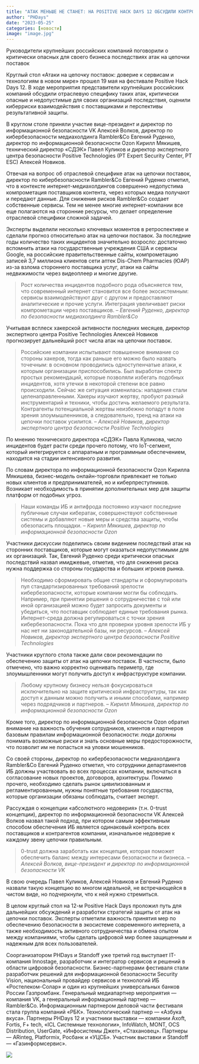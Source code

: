 ```yaml
---
title: "АТАК МЕНЬШЕ НЕ СТАНЕТ: НА POSITIVE HACK DAYS 12 ОБСУДИЛИ КОНТРОЛЬ ЦЕПОЧЕК ПОСТАВОК"
author: "PHDays"
date: "2023-05-25"
categories: [новости]
image: "image.jpg"
---
```


Руководители крупнейших российских компаний поговорили о критически опасных для своего бизнеса последствиях атак на цепочки поставок

Круглый стол «Атаки на цепочку поставок: доверие к сервисам и технологиям в новом мире» прошел 19 мая на фестивале Positive Hack Days 12. В ходе мероприятия представители крупнейших российских компаний обсудили отраслевую специфику таких атак, критически опасные и недопустимые для своих организаций последствия, оценили киберриски взаимодействия с поставщиками и перспективы результативной защиты.

В круглом столе приняли участие вице-президент и директор по информационной безопасности VK Алексей Волков, директор по кибербезопасности медиахолдинга Rambler&Co Евгений Руденко, директор по информационной безопасности Ozon Кирилл Мякишев, технический директор «СДЭК» Павел Куликов и директор экспертного центра безопасности Positive Technologies (PT Expert Security Center, PT ESC) Алексей Новиков.

Отвечая на вопрос об отраслевой специфике атак на цепочки поставок, директор по кибербезопасности Rambler&Co Евгений Руденко отметил, что в контексте интернет-медиахолдингов совершенно недопустима компрометация поставщиков контента, через которых медиа получают и передают данные. Для снижения рисков Rambler&Co создает собственные сервисы. Тем не менее многие интернет-компании все еще полагаются на сторонние ресурсы, что делает определение отраслевой специфики сложной задачей.

Эксперты выделили несколько ключевых моментов в ретроспективе и сделали прогноз относительно атак на цепочки поставок. За последние годы количество таких инцидентов значительно возросло: достаточно вспомнить атаки на государственные учреждения США и сервисы Google, на российские правительственные сайты, компрометацию записей 3,7 миллиона клиентов сети аптек Dis-Chem Pharmacies (ЮАР) из-за взлома стороннего поставщика услуг, атаки на сайты недвижимости через видеоплеер и многие другие.


> Рост количества инцидентов подобного рода объясняется тем, что современный интернет становится все более экосистемным: сервисы взаимодействуют друг с другом и предоставляют аналитические и прочие услуги. Интеграция увеличивает риски компрометации через поставщиков.
> -- <cite> Евгений Руденко, директор по безопасности медиахолдинга Rambler&Co </cite>

Учитывая всплеск хакерской активности последних месяцев, директор экспертного центра Positive Technologies Алексей Новиков прогнозирует дальнейший рост числа атак на цепочки поставок.

>Российские компании испытывают повышенное внимание со стороны хакеров, тогда как раньше его можно было назвать точечным: в основном проводились одноступенчатые атаки, к которым организации приспособились. Был выработан спектр простых рекомендаций, которые позволяли избегать подобных инцидентов, хотя утечки в некоторой степени все равно происходили. Сейчас же ситуация изменилась: нападения стали целенаправленными. Хакеры изучают жертву, пробуют разный инструментарий и техники, чтобы достичь желаемого результата. Контрагенты потенциальной жертвы неизбежно попадут в поле зрения злоумышленников, а следовательно, тренд на атаки на цепочки поставок усилится.
> -- <cite> Алексей Новиков, директор экспертного центра безопасности Positive Technologies</cite>

По мнению технического директора «СДЭК» Павла Куликова, число инцидентов будет расти среди прочего потому, что IоT-сегмент, который интегрируется с аппаратным и программным обеспечением, находится на стадии интенсивного развития.

По словам директора по информационной безопасности Ozon Кирилла Мякишева, бизнес-модель онлайн-торговли привлекает не только новых клиентов и предпринимателей, но и киберпреступников. Возникает необходимость в принятии дополнительных мер для защиты платформ от подобных угроз.

> Наши команды ИБ и антифрода постоянно изучают последние публичные случаи кибератак, совершенствуют собственные системы и добавляют новые меры и средства защиты, чтобы обезопасить площадки.
> -- <cite> Кирилл Мякишев, директор по информационной безопасности Ozon

Участники дискуссии поделились своим видением последствий атак на сторонних поставщиков, которые могут оказаться недопустимыми для их организаций. Так, Евгений Руденко среди критически опасных последствий назвал имиджевые, отметив, что для снижения риска нужна поддержка со стороны государства и больших игроков рынка.

> Необходимо сформировать общие стандарты и сформулировать пул стандартизированных требований зрелости кибербезопасности, которые компании могли бы соблюдать. Например, при принятии решения о сотрудничестве с той или иной организацией можно будет запросить документы и убедиться, что поставщик соблюдает единые требования рынка. Интернет-среда должна регулироваться с точки зрения кибербезопасности. Пока что для проверки уровня зрелости ИБ у нас нет ни законодательной базы, ни ресурсов.
> -- <cite> Алексей Новиков, директор экспертного центра безопасности Positive Technologies</cite>

Участники круглого стола также дали свои рекомендации по обеспечению защиты от атак на цепочки поставок. В частности, было отмечено, что важно корректно оценивать периметр, где злоумышленники могут получить доступ к инфраструктуре компании.

> Любому крупному бизнесу нельзя фокусироваться исключительно на защите критической инфраструктуры, так как доступ к данным можно получить и иными способами, например через подрядчиков и партнеров.
> -- <cite> Кирилл Мякишев, директор по информационной безопасности Ozon

Кроме того, директор по информационной безопасности Ozon обратил внимание на важность обучения сотрудников, клиентов и партнеров базовым правилам информационной безопасности: люди должны понимать возможные риски и знать основные меры предосторожности, что позволит им не попасться на уловки мошенников.

Со своей стороны, директор по кибербезопасности медиахолдинга Rambler&Co Евгений Руденко отметил, что сотрудники департаментов ИБ должны участвовать во всех процессах компании, включаться в согласование новых проектов, договоров, архитектуры. Помимо прочего, необходимо сделать рынок цивилизованным и регламентированным, нужны понятные требования государства, которые организации обязаны соблюдать, считает эксперт.

Рассуждая о концепции «абсолютного недоверия» (т.н. 0-trust концепции), директор по информационной безопасности VK Алексей Волков назвал такой подход, при котором самым эффективным способом обеспечения ИБ является одинаковый контроль всех поставщиков и контрагентов компании, изначальное недоверие к каждому звену цепочки правильным.

> 0-trust должна заработать как концепция, которая поможет обеспечить баланс между интересами безопасности и бизнеса.
> -- <cite> Алексей Волков, вице-президент и директор по информационной безопасности VK

В свою очередь Павел Куликов, Алексей Новиков и Евгений Руденко назвали такую концепцию во многом идеальной, не встречающейся в чистом виде, но подчеркнули, что к ней нужно стремиться.

В целом круглый стол на 12-м Positive Hack Days проложил путь для дальнейших обсуждений и разработки стратегий защиты от атак на цепочки поставок. Эксперты отметили важность принятия мер по обеспечению безопасности в экосистеме современного интернета, а также необходимость активного сотрудничества и обмена опытом между компаниями, чтобы сделать цифровой мир более защищенным и надежным для всех пользователей.

Соорганизатором PHDays и Standoff уже третий год выступает IT-компания Innostage, разработчик и интегратор сервисов и решений в области цифровой безопасности. Бизнес-партнерами фестиваля стали разработчик решений для информационной безопасности Security Vision, национальный провайдер сервисов и технологий ИБ «Ростелеком-Солар» и один из крупнейших универсальных банков России Газпромбанк. Генеральный медиапартнер мероприятия — компания VK, а генеральный информационный партнер — Rambler&Co. Информационным партнером деловой части фестиваля стала группа компаний «РБК». Технологический партнер — «Азбука вкуса». Партнеры PHDays 12 и участники выставки — компании Axoft, Fortis, F+ tech, «ICL Cистемные технологии», InfoWatch, MONT, OCS Distribution, UserGate, «Инфосистемы Джет», «Стахановец». Партнеры — ARinteg, Platformix, Росбанк и «УЦСБ». Участник выставки и Standoff — «Газинформсервис».

![](pic.jpg)